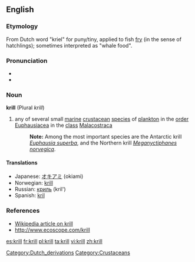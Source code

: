==English==

===Etymology===
From Dutch word "kriel" for puny/tiny, applied to fish [[fry]] (in the sense of hatchlings); sometimes interpreted as "whale food".

===Pronunciation===
*{{IPA|/kɹɪl/}}
*{{rhymes|ɪl}}

===Noun===
'''krill'''  (Plural ''krill'')
#any of several small [[marine]] [[crustacean]] [[species]] of [[plankton]] in the [[order]] [[Euphausiacea]] in the [[class]] [[Malacostraca]]
#:'''Note:''' Among the most important species are the Antarctic krill ''[[Euphausia superba]]'', and the Northern krill ''[[Meganyctiphanes norvegica]]''.

====Translations====
{{top}}
{{mid}}
*Japanese: [[オキアミ]] (okiami)
*Norwegian: [[krill]]
*Russian: [[криль]] (kril') {{m}}
*Spanish: [[kril]] {{m}}
{{bottom}}

===References===
*[[w:Euphausia superba|Wikipedia article on krill]]
*[http://www.ecoscope.com/krill http://www.ecoscope.com/krill]

[[Category:Dutch_derivations]]
[[Category:Crustaceans]]

[[es:krill]]
[[fr:krill]]
[[pl:krill]]
[[ta:krill]]
[[vi:krill]]
[[zh:krill]]